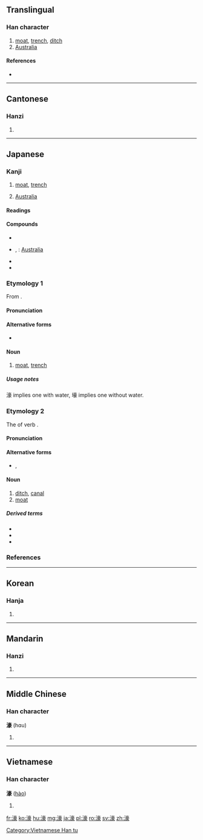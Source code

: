 ==Translingual==

===Han character===
{{Han char|rn=85|rad=水|as=14|sn=17|four=30132|canj=EYRO|ids=⿰氵豪}}

# [[moat]], [[trench]], [[ditch]]
# [[Australia]]

====References====
* {{Han ref|kx=0656.060|dkj=18502|dj=1066.110|hdz=31771.090|uh=6FE0|ud=28640|bh=C0DA|bd=49370}}

----

==Cantonese==

===Hanzi===
{{yue-hanzi|jyut=|y=hou4}}

# {{defn|lang=yue|sort=水14}}

----

==Japanese==

===Kanji===
{{ja-kanji|grade=|rs=水14}}

# [[moat]], [[trench]]
# {{context|abbreviation|lang=ja|sort=水14}} [[Australia]]

====Readings====
{{ja-readings|goon=[[ごう]] (gō)|kanon=[[こう]] (kō)|kun=[[ほり]] (hori)}}

====Compounds====
{{der-top|Compounds}}
* {{ja-r|環濠|かんごう}}
* {{ja-r|濠洲|^ごうしゅう}}, {{ja-r|濠州|^ごうしゅう}}: [[Australia]]
* {{ja-r|城濠|じょうごう}}
* {{ja-r|雪濠|せつごう}}
{{der-bottom}}

{{wikipedia|lang=ja}}

===Etymology 1===
{{ja-kanjitab|ごう|yomi=o}}
From {{etyl|ltc|ja|sort=こう'}} {{m|zh|濠}}.

====Pronunciation====
{{ja-pron|yomi=goon|ごう|acc=1|acc_ref=DJR}}

====Alternative forms====
* {{ja-l|壕}}

====Noun====
{{ja-noun|ごう|hhira=がう}}

# [[moat]], [[trench]]

=====Usage notes=====
濠 implies one with water, 壕 implies one without water.

===Etymology 2===
{{ja-kanjitab|ほり|yomi=k}}
The {{m|ja|連用形|tr=ren'yōkei||continuative or stem form}} of verb {{m|ja|掘る|tr=horu||to dig}}.

====Pronunciation====
{{ja-pron|yomi=k|ほり|acc=2|acc_ref=DJR}}

====Alternative forms====
* {{ja-l|堀}}, {{ja-l|壕}}

====Noun====
{{ja-noun|ほり}}

# [[ditch]], [[canal]]
# [[moat]]

=====Derived terms=====
{{der-top}}
* {{ja-r|内濠|うちぼり}}
* {{ja-r|城濠|しろぼり}}
* {{ja-r|外濠|そとぼり}}
{{der-bottom}}

===References===
<references/>

----

==Korean==

===Hanja===
{{ko-hanja|hangeul=호|eumhun=|rv=ho|mr=ho|y=ho}}

# {{defn|lang=ko|sort=水14}}

----

==Mandarin==

===Hanzi===
{{cmn-hanzi|pin=[[ér]] ([[er2]]), [[háo]] ([[hao2]]), [[nuán]] ([[nuan2]]), [[nuò]] ([[nuo4]]), [[ruǎn]] ([[ruan3]])|wg=erh<sup>2</sup>, hao<sup>2</sup>, nuan<sup>2</sup>, no<sup>4</sup>, juan<sup>3</sup>}}

# {{defn|lang=cmn|sort=水14}}

----

==Middle Chinese==

===Han character===
'''濠''' (hɑu)<!--note: the vowel "ɑ" is an IPA symbol and, thus, is different from the vowel "a"-->

# {{defn|lang=ltc}}

----

==Vietnamese==

===Han character===
'''濠''' ([[hào]])

# {{defn|lang=vi}}

[[Category:Vietnamese Han tu]]

[[fr:濠]]
[[ko:濠]]
[[hu:濠]]
[[mg:濠]]
[[ja:濠]]
[[pl:濠]]
[[ro:濠]]
[[sv:濠]]
[[zh:濠]]